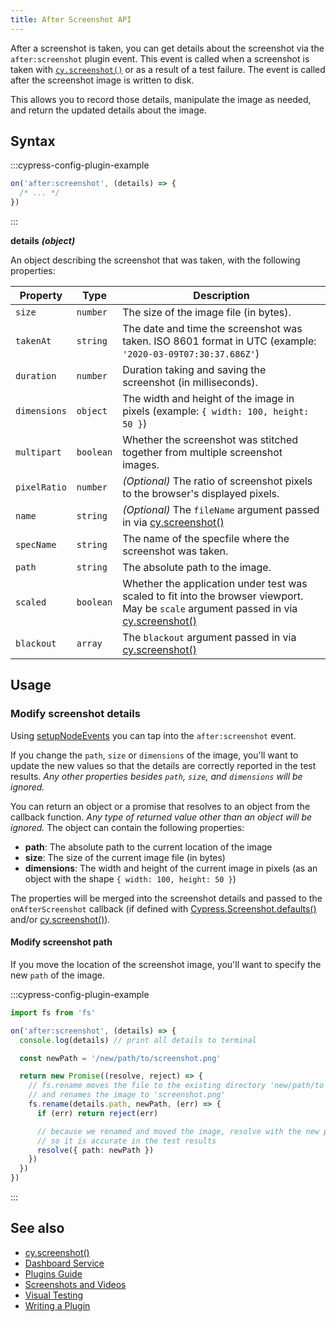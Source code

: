```yaml
---
title: After Screenshot API
---
```


After a screenshot is taken, you can get details about the screenshot via the
`after:screenshot` plugin event. This event is called when a screenshot is taken
with [`cy.screenshot()`](/api/commands/screenshot) or as a result of a test
failure. The event is called after the screenshot image is written to disk.

This allows you to record those details, manipulate the image as needed, and
return the updated details about the image.

## Syntax

<WarningSetupNodeEvents />

:::cypress-config-plugin-example

```js
on('after:screenshot', (details) => {
  /* ... */
})
```

:::

**<Icon name="angle-right" /> details** **_(object)_**

An object describing the screenshot that was taken, with the following
properties:

| Property     | Type      | Description                                                                                                                                                                 |
| ------------ | --------- | --------------------------------------------------------------------------------------------------------------------------------------------------------------------------- |
| `size`       | `number`  | The size of the image file (in bytes).                                                                                                                                      |
| `takenAt`    | `string`  | The date and time the screenshot was taken. ISO 8601 format in UTC (example: `'2020-03-09T07:30:37.686Z'`)                                                                  |
| `duration`   | `number`  | Duration taking and saving the screenshot (in milliseconds).                                                                                                                |
| `dimensions` | `object`  | The width and height of the image in pixels (example: `{ width: 100, height: 50 }`)                                                                                         |
| `multipart`  | `boolean` | Whether the screenshot was stitched together from multiple screenshot images.                                                                                               |
| `pixelRatio` | `number`  | _(Optional)_ The ratio of screenshot pixels to the browser's displayed pixels.                                                                                              |
| `name`       | `string`  | _(Optional)_ The `fileName` argument passed in via [cy.screenshot()](/api/commands/screenshot#Arguments)                                                                    |
| `specName`   | `string`  | The name of the specfile where the screenshot was taken.                                                                                                                    |
| `path`       | `string`  | The absolute path to the image.                                                                                                                                             |
| `scaled`     | `boolean` | Whether the application under test was scaled to fit into the browser viewport. May be `scale` argument passed in via [cy.screenshot()](/api/commands/screenshot#Arguments) |
| `blackout`   | `array`   | The `blackout` argument passed in via [cy.screenshot()](/api/commands/screenshot#Arguments)                                                                                 |

## Usage

### Modify screenshot details

Using [setupNodeEvents](/guides/tooling/plugins-guide#Using-a-plugin) you can
tap into the `after:screenshot` event.

If you change the `path`, `size` or `dimensions` of the image, you'll want to
update the new values so that the details are correctly reported in the test
results. _Any other properties besides `path`, `size`, and `dimensions` will be
ignored._

You can return an object or a promise that resolves to an object from the
callback function. _Any type of returned value other than an object will be
ignored._ The object can contain the following properties:

- **path**: The absolute path to the current location of the image
- **size**: The size of the current image file (in bytes)
- **dimensions**: The width and height of the current image in pixels (as an
  object with the shape `{ width: 100, height: 50 }`)

The properties will be merged into the screenshot details and passed to the
`onAfterScreenshot` callback (if defined with
[Cypress.Screenshot.defaults()](/api/cypress-api/screenshot-api) and/or
[cy.screenshot()](/api/commands/screenshot)).

#### Modify screenshot path

If you move the location of the screenshot image, you'll want to specify the new
`path` of the image.

:::cypress-config-plugin-example

```ts
import fs from 'fs'
```

```ts
on('after:screenshot', (details) => {
  console.log(details) // print all details to terminal

  const newPath = '/new/path/to/screenshot.png'

  return new Promise((resolve, reject) => {
    // fs.rename moves the file to the existing directory 'new/path/to'
    // and renames the image to 'screenshot.png'
    fs.rename(details.path, newPath, (err) => {
      if (err) return reject(err)

      // because we renamed and moved the image, resolve with the new path
      // so it is accurate in the test results
      resolve({ path: newPath })
    })
  })
})
```

:::

## See also

- [cy.screenshot()](/api/commands/screenshot)
- [Dashboard Service](/guides/dashboard/introduction)
- [Plugins Guide](/guides/tooling/plugins-guide)
- [Screenshots and Videos](/guides/guides/screenshots-and-videos)
- [Visual Testing](/guides/tooling/visual-testing)
- [Writing a Plugin](/api/plugins/writing-a-plugin)
